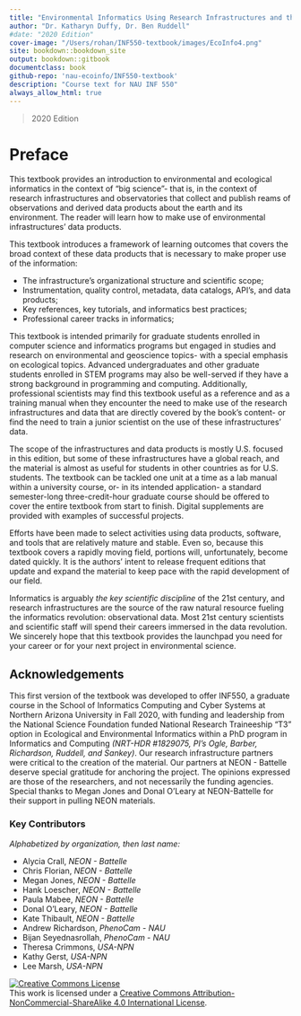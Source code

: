 ```yaml
--- 
title: "Environmental Informatics Using Research Infrastructures and their Data"
author: "Dr. Katharyn Duffy, Dr. Ben Ruddell"
#date: "2020 Edition"
cover-image: "/Users/rohan/INF550-textbook/images/EcoInfo4.png"
site: bookdown::bookdown_site
output: bookdown::gitbook
documentclass: book
github-repo: 'nau-ecoinfo/INF550-textbook'
description: "Course text for NAU INF 550"
always_allow_html: true
---
```

>2020 Edition

# Preface {-}

This textbook provides an introduction to environmental and ecological informatics in the context of "big science"- that is, in the context of research infrastructures and observatories that collect and publish reams of observations and derived data products about the earth and its environment. The reader will learn how to make use of environmental infrastructures' data products. 

This textbook introduces a framework of learning outcomes that covers the broad context of these data products that is necessary to make proper use of the information: 

  * The infrastructure's organizational structure and scientific scope;
  * Instrumentation, quality control, metadata, data catalogs, API's, and data products;
  * Key references, key tutorials, and informatics best practices;
  * Professional career tracks in informatics;
  
This textbook is intended primarily for graduate students enrolled in computer science and informatics programs but engaged in studies and research on environmental and geoscience topics- with a special emphasis on ecological topics. Advanced undergraduates and other graduate students enrolled in STEM programs may also be well-served if they have a strong background in programming and computing. Additionally, professional scientists may find this textbook useful as a reference and as a training manual when they encounter the need to make use of the research infrastructures and data that are directly covered by the book's content- or find the need to train a junior scientist on the use of these infrastructures' data.  

The scope of the infrastructures and data products is mostly U.S. focused in this edition, but some of these infrastructures have a global reach, and the material is almost as useful for students in other countries as for U.S. students. The textbook can be tackled one unit at a time as a lab manual within a university course, or- in its intended application- a standard semester-long three-credit-hour graduate course should be offered to cover the entire textbook from start to finish. Digital supplements are provided with examples of successful projects. 

Efforts have been made to select activities using data products, software, and tools that are relatively mature and stable. Even so, because this textbook covers a rapidly moving field, portions will, unfortunately, become dated quickly. It is the authors' intent to release frequent editions that update and expand the material to keep pace with the rapid development of our field.

Informatics is arguably *the key scientific discipline* of the 21st century, and research infrastructures are the source of the raw natural resource fueling the informatics revolution: observational data. Most 21st century scientists and scientific staff will spend their careers immersed in the data revolution. We sincerely hope that this textbook provides the launchpad you need for your career or for your next project in environmental science.


## Acknowledgements {-}

This first version of the textbook was developed to offer INF550, a graduate course in the School of Informatics Computing and Cyber Systems at Northern Arizona University in Fall 2020, with funding and leadership from the National Science Foundation funded National Research Traineeship "T3" option in Ecological and Environmental Informatics within a PhD program in Informatics and Computing *(NRT-HDR #1829075, PI's Ogle, Barber, Richardson, Ruddell, and Sankey)*. Our research infrastructure partners were critical to the creation of the material. Our partners at NEON - Battelle deserve special gratitude for anchoring the project. The opinions expressed are those of the researchers, and not necessarily the funding agencies.  Special thanks to Megan Jones and Donal O'Leary at NEON-Battelle for their support in pulling NEON materials. 

### Key Contributors {-}

*Alphabetized by organization, then last name:*

* Alycia Crall, *NEON - Battelle*
* Chris Florian, *NEON - Battelle*
* Megan Jones, *NEON - Battelle*
* Hank Loescher, *NEON - Battelle*
* Paula Mabee, *NEON - Battelle*
* Donal O'Leary, *NEON - Battelle*
* Kate Thibault, *NEON - Battelle*
* Andrew Richardson,  *PhenoCam - NAU*
* Bijan Seyednasrollah,  *PhenoCam - NAU*
* Theresa Crimmons, *USA-NPN*
* Kathy Gerst, *USA-NPN*
* Lee Marsh,  *USA-NPN*

<a rel="license" href="http://creativecommons.org/licenses/by-nc-sa/4.0/"><img alt="Creative Commons License" style="border-width:0" src="https://i.creativecommons.org/l/by-nc-sa/4.0/88x31.png" /></a><br />This work is licensed under a <a rel="license" href="http://creativecommons.org/licenses/by-nc-sa/4.0/">Creative Commons Attribution-NonCommercial-ShareAlike 4.0 International License</a>.
